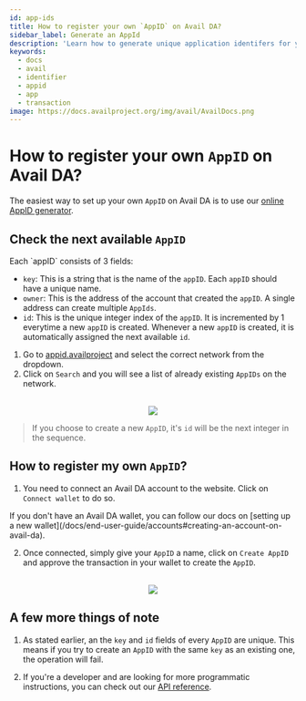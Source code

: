 ```yaml
---
id: app-ids
title: How to register your own `AppID` on Avail DA?
sidebar_label: Generate an AppId
description: 'Learn how to generate unique application identifers for your Avail-based solution.'
keywords:
  - docs
  - avail
  - identifier
  - appid
  - app
  - transaction
image: https://docs.availproject.org/img/avail/AvailDocs.png
---
```



# How to register your own `AppID` on Avail DA?

The easiest way to set up your own `AppID` on Avail DA is to use our [online AppID generator](https://appid.availproject.org/).

## Check the next available `AppID`

<Callout type="info">
Each `appID` consists of 3 fields:

- `key`: This is a string that is the name of the `appID`. Each `appID` should have a unique name.
- `owner`: This is the address of the account that created the `appID`. A single address can create multiple `AppIds`.
- `id`: This is the unique integer index of the `appID`. It is incremented by 1 everytime a new `appID` is created. Whenever a new
`appID` is created, it is automatically assigned the next available `id`.
</Callout>

1. Go to [appid.availproject](https://appid.availproject.org/) and select the correct network from the dropdown.
2. Click on `Search` and you will see a list of already existing `AppIDs` on the network.

<br/>
<div align="center">
<img src="/img/app-id-new/app-id-new-1.png" align="center" /> 
</div>

> If you choose to create a new `AppID`, it's `id` will be the next integer in the sequence.

## How to register my own `AppID`?

1. You need to connect an Avail DA account to the website. Click on `Connect wallet` to do so.

<Callout type="info">
If you don't have an Avail DA wallet, you can follow our docs on [setting up a new wallet](/docs/end-user-guide/accounts#creating-an-account-on-avail-da).
</Callout>

2. Once connected, simply give your `AppID` a name, click on `Create AppID` and approve the transaction in your wallet to create the `AppID`.

<br/>
<div align="center">
<img src="/img/app-id-new/app-id-new-2.png" align="center" /> 
</div>

## A few more things of note

1. As stated earlier, an the `key` and `id` fields of every `AppID` are unique. This means if you try to create an `AppID` with the same `key` as an existing one,
the operation will fail.

2. If you're a developer and are looking for more programmatic instructions, you can check out our [API reference](/api-reference/avail-node-api/da-create-application-key).